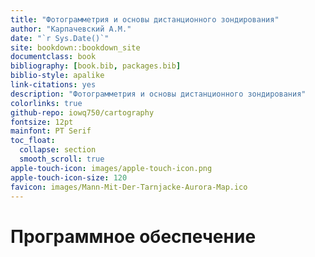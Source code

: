 ```yaml
--- 
title: "Фотограмметрия и основы дистанционного зондирования"
author: "Карпачевский А.М."
date: "`r Sys.Date()`"
site: bookdown::bookdown_site
documentclass: book
bibliography: [book.bib, packages.bib]
biblio-style: apalike
link-citations: yes
description: "Фотограмметрия и основы дистанционного зондирования"
colorlinks: true
github-repo: iowq750/cartography
fontsize: 12pt
mainfont: PT Serif
toc_float:
  collapse: section
  smooth_scroll: true
apple-touch-icon: images/apple-touch-icon.png
apple-touch-icon-size: 120
favicon: images/Mann-Mit-Der-Tarnjacke-Aurora-Map.ico
---
```



# Программное обеспечение {-}